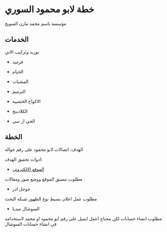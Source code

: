 # خطة لابو محمود السوري

مؤسسة باسم محمد مازن السويح

## الخدمات

توريد وتركيب الاتي

- قرميد

- الخيام

- المشبات

- الترميم

- الاكواخ الخشبية

- الكلادينج

- الجي ار سي

## الخطة

الهدف: اتصالات لابو محمود على رقم جواله

ادوات تحقيق الهدف:

- [الموقع الالكتروني](https://grc.esraa-alaqarya.com/)

مطلوب تنسيق الموقع ووضع صور ومقالات

- جوجل ادز

مطلوب عمل اعلان بسيط نوع الظهور شبكة البحث

- السوشال ميديا

مطلوب انشاء حسابات لكن محتاج اعمل ايميل على رقم ابو محمود او محمد لاستخدامه في انشاء حسابات السوشال







